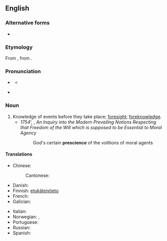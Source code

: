 ==English==

===Alternative forms===
* {{l|en|præscience}} {{qualifier|archaic}}

===Etymology===
From {{etyl|fr|en}} {{m|fr|prescience|}}, from {{etyl|la|en}} {{m|la|praescientia|}}.

===Pronunciation===
* {{a|RP}} {{IPA|en|/ˈpɹɛsɪ.əns/}}
** {{audio|en|LL-Q1860 (eng)-Vealhurl-prescience.wav|Audio (UK)}}
* {{a|US}} {{IPA|en|/ˈpɹɛʃɨns/}}

===Noun===
{{en-noun|-|s}}

# Knowledge of events before they take place; [[foresight]]; [[foreknowledge]].
#* ''1754''', {{w|Jonathan Edwards (theologian)|Jonathan Edwards}}, ''An Inquiry into the Modern Prevailing Notions Respecting that Freedom of the Will which is supposed to be Essential to Moral Agency''
#*: God's certain '''prescience''' of the volitions of moral agents

====Translations====
{{trans-top|Knowledge of events before they take place; foresight; foreknowledge}}
* Chinese:
*: Cantonese: {{t|yue|先見之明|tr=zin1 gin3 zi1 ming4}}
* Danish: {{t|da|klarsyn|n}}
* Finnish: [[etukäteinen|etukäteis]][[tieto]]
* French: {{t+|fr|prescience}}
* Galician: {{t|gl|presciencia|f}}
{{trans-mid}}
* Italian: {{t|it|preveggenza|f}}
* Norwegian: {{t|no|klarsyn|n}}, {{t|no|framsyn}}
* Portuguese: {{t+|pt|presciência|f}}
* Russian: {{t+|ru|предви́дение|n}}
* Spanish: {{t+|es|presciencia|f}}
{{trans-bottom}}